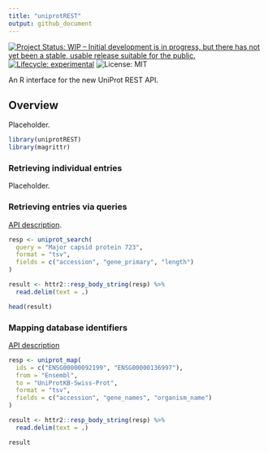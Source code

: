 ```yaml
---
title: "uniprotREST"
output: github_document
---
```


<!-- badges: start -->
[![Project Status: WIP – Initial development is in progress, but there has not yet been a stable, usable release suitable for the public.](https://www.repostatus.org/badges/latest/wip.svg)](https://www.repostatus.org/#wip)
[![Lifecycle: experimental](https://img.shields.io/badge/lifecycle-experimental-orange.svg)](https://lifecycle.r-lib.org/articles/stages.html#experimental)
![License: MIT](https://img.shields.io/github/license/csdaw/uniprotREST)
<!-- badges: end -->


An R interface for the new UniProt REST API.

## Overview

Placeholder.

```r
library(uniprotREST)
library(magrittr)
```


### Retrieving individual entries

Placeholder.

### Retrieving entries via queries

[API description](https://www.uniprot.org/help/api_queries).

```r
resp <- uniprot_search(
  query = "Major capsid protein 723",
  format = "tsv", 
  fields = c("accession", "gene_primary", "length")
)

result <- httr2::resp_body_string(resp) %>% 
  read.delim(text = .)

head(result)
```

### Mapping database identifiers

[API description](https://www.uniprot.org/help/id_mapping)

```r
resp <- uniprot_map(
  ids = c("ENSG00000092199", "ENSG00000136997"),
  from = "Ensembl",
  to = "UniProtKB-Swiss-Prot",
  format = "tsv",
  fields = c("accession", "gene_names", "organism_name")
)

result <- httr2::resp_body_string(resp) %>% 
  read.delim(text = .)

result
```

